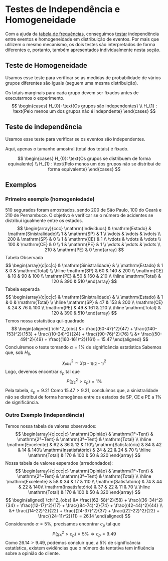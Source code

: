 # Testes de Independência e Homogeneidade
Com a ajuda da [tabela de frequências](tabela-frequencias.qmd), conseguimos [testar](teste-hipotese.qmd) independência entre
eventos e homogeneidade em distribuição de eventos. Por mais que utilizem o mesmo mecanismo, os dois testes são interpretados
de forma diferentes e, portanto, também apresentados individualmente nesta seção.

## Teste de Homogeneidade
Usamos esse teste para verificar se as medidas de probabilidade de vários grupos diferentes são iguais (seguem uma mesma distribuição).

Os totais marginais para cada grupo devem ser fixados antes de executarmos o experimento.
$$
\begin{cases}
H_{0}: \text{Os grupos são independentes} \\
H_{1} : \text{Pelo menos um dos grupos não é indepndente}
\end{cases}
$$

## Teste de independência
Usamos esse teste para verificar se os eventos são independentes.

Aqui, apenas o tamanho amostral (total dos totais) é fixado.

$$
\begin{cases}
H_{0}: \text{Os grupos se distribuem de forma equivalente} \\
H_{1} : \text{Pelo menos um dos grupos não se distribui de forma equivalente}
\end{cases}
$$

## Exemplos

### Primeiro exemplo (homogeniedade)

510 segurados foram amostrados, sendo 200 de São Paulo, 100 do Ceará e 210 de Pernambuco. O objetivo é verificar se o
número de acidentes se distribui igualmente entre os estados.
$$
\begin{array}{ccc}
\mathrm{Indivíduos}  & \mathrm{Estado}  & \mathrm{Sinistralidade}\\
1 & \mathrm{SP} & 1 \\
\vdots  & \vdots & \vdots \\
200  &  \mathrm{SP}  & 0 \\
1 & \mathrm{CE} & 1 \\
\vdots  & \vdots & \vdots \\
100  &  \mathrm{CE}  & 0 \\
1 & \mathrm{PE} & 1 \\
\vdots  & \vdots & \vdots \\
210  &  \mathrm{PE}  & 0
\end{array}
$$
Tabela Observada
$$
\begin{array}{c|cc|c}
 &     \mathrm{Sinistralidade}   &  \\
\mathrm{Estado}  & 1 & 0 &  \mathrm{Total} \\
\hline
\mathrm{SP} & 60 & 140 & 200 \\
\mathrm{CE} & 10 & 90 & 100 \\
\mathrm{PE} & 50 & 160 & 210 \\
\hline
\mathrm{Total} & 120 & 390 & 510
\end{array}
$$
Tabela esperada
$$
\begin{array}{c|cc|c}
 &     \mathrm{Sinistralidade}   &  \\
\mathrm{Estado}  & 1 & 0 &  \mathrm{Total} \\
\hline
\mathrm{SP} & 47 & 153 & 200 \\
\mathrm{CE} & 24 & 76 & 100 \\
\mathrm{PE} & 49 & 161 & 210 \\
\hline
\mathrm{Total} & 120 & 390 & 510
\end{array}
$$
Temos nossa estatística qui-quadrado
$$
\begin{aligned}
\chi^2_{obs} &= \frac{(60-47)^2}{47} + \frac{(140-153)^2}{153} + \frac{(10-24)^2}{24} + \frac{(90-76)^2}{76} \\
&+ \frac{(50-49)^2}{49} + \frac{(160-161)^2}{161} = 15.47
\end{aligned}
$$
Concluiremos o teste tomando $\alpha = 1\%$ de significância estatística
Sabemos que, sob $H_{0}$,
$$
\chi^2_{obs} \sim \chi^2_{(3-1)(2-1)}
$$
Logo, devemos encontrar $c_{p}$ tal que
$$
P(\chi^2_{2}> c_{p}) = 1\%
$$
Pela tabela, $c_{p}=9.21$
Como $15.47 > 9.21$, concluímos que, a sinistralidade não se distribui de forma homogênea entre os estados de SP, CE e 
PE a $1\%$ de significância.

### Outro Exemplo (independência)
Temos nossa tabela de valores observados:
$$
\begin{array}{c|ccc|c}
\mathrm{Opinião}  & \mathrm{1ª~Tent}  & \mathrm{2ª~Tent}  & \mathrm{3ª~Tent}  & \mathrm{Total} \\
\hline
\mathrm{Excelente}  &  62  & 36 & 12 & 110\\
\mathrm{Satisfatório}  & 84 & 42 & 14 & 140\\
\mathrm{Insatisfatório}  & 24 & 22 & 24 & 70 \\
\hline
\mathrm{Total}  & 170 & 100 & 50 & 320 
\end{array}
$$
Nossa tabela de valores esperados (arredondados):
$$
\begin{array}{c|ccc|c}
\mathrm{Opinião}  & \mathrm{1ª~Tent}  & \mathrm{2ª~Tent}  & \mathrm{3ª~Tent}  & \mathrm{Total} \\
\hline
\mathrm{Excelente}  &  58 & 34 & 17 & 110 \\
\mathrm{Satisfatório}  & 74 & 44 & 22 & 140\\
\mathrm{Insatisfatório}  & 37 & 22 & 11 & 70 \\
\hline
\mathrm{Total}  & 170 & 100 & 50 & 320 
\end{array}
$$
$$
\begin{aligned}
\chi^2_{obs} &= \frac{(62-58)^2}{58} + \frac{(36-34)^2}{34} + \frac{(12-17)^2}{17} + \frac{(84-74)^2}{74} +
\frac{(42-44)^2}{44} \\
&+ \frac{(14-22)^2}{22} + \frac{(24-37)^2}{37} + \frac{(22-22)^2}{22} + \frac{(24-11)^2}{11} = 26.14
\end{aligned}
$$
Considerando $\alpha= 5\%$, precisamos encontrar $c_{p}$ tal que
$$
P(\chi^2_{4}>c_{p})=5\% \Rightarrow c_{p} = 9.49
$$
Como $26.14 > 9.49$, podemos concluir que, a $5\%$ de significância estatística, existem evidências que o número da
tentativa tem influência sobre a opinião do cliente.
